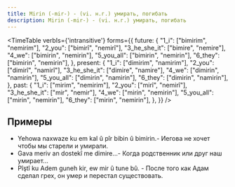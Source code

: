 ```yaml
---
title: Mirin (-mir-) - (vi. н.г.) умирать, погибать
description: Mirin (-mir-) - (vi. н.г.) умирать, погибать
---
```


<TimeTable verbIs={'intransitive'}
           forms={{
               future: {
                   "1_i": ["bimirim", "nemirim"],
                   "2_you": ["bimirî", "nemirî"],
                   "3_he_she_it": ["bimire", "nemire"],
                   "4_we": ["bimirin", "nemirin"],
                   "5_you_all": ["bimirin", "nemirin"],
                   "6_they": ["bimirin", "nemirin"],
               },
               present: {
                   "1_i": ["dimirim", "namirim"],
                   "2_you": ["dimirî", "namirî"],
                   "3_he_she_it": ["dimire", "namire"],
                   "4_we": ["dimirin", "namirin"],
                   "5_you_all": ["dimirin", "namirin"],
                   "6_they": ["dimirin", "namirin"],
               },
               past: {
                   "1_i": ["mirim", "nemirim"],
                   "2_you": ["mirî", "nemirî"],
                   "3_he_she_it": ["mir", "nemir"],
                   "4_we": ["mirin", "nemirin"],
                   "5_you_all": ["mirin", "nemirin"],
                   "6_they": ["mirin", "nemirin"],
               },
           }}
/>

## Примеры

* Yehowa naxwaze ku em kal û pîr bibin û bimirin.- Иегова не хочет чтобы мы старели и умирали.
* Gava meriv an dostekî me dimire...- Когда родственник или друг наш умирает...
* Pîştî ku Adem guneh kir, ew mir û tune bû. - После того как Адам сделал грех, он умер и перестал существовать.